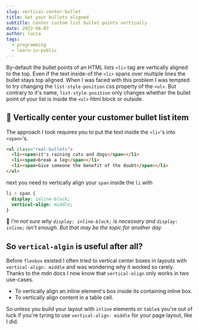 ```yaml
---
slug: vertical-center-bullet
title: Get your bullets aligned
subtitle: Center custom list bullet points vertically
date: 2022-06-07
author: lucca
tags:
  - programming
  - learn-in-public
---
```


By-default the bullet points of an HTML lists `<li>` tag are vertically aligned to the top.
Even if the text inside-of the `<li>` spans over multiple lines the bullet stays top aligned.
When I was faced with this problem I was tempted to try changing the `list-style-position` css property of the `<ul>`.
But contrary to it's name, `list-style-position` only changes whether the bullet point of your list is inside
the `<ul>` html block or outside.

## 🔫 Vertically center your customer bullet list item

The approach I took requires you to put the text inside the `<li>`'s into `<span>`'s.

```html
<ul class="real-bullets">
  <li><span>it's raining cats and dogs</span></li>
  <li><span>break a leg</span></li>
  <li><span>Give someone the benefit of the doubt</span></li>
</ul>
```

next you need to vertically align your `span` inside the `li` with

```css
li > span {
  display: inline-block;
  vertical-align: middle;
}
```

🤔 *I'm not sure why `display: inline-block;` is necessary and `display: inline;` isn't enough. But that may be the topic for another day.*

<CodeSandbox embedURL="https://codesandbox.io/embed/vertical-centered-bullet-points-forked-myxkd5?fontsize=14&hidenavigation=1&theme=dark"/>

## So `vertical-algin` is useful after all?
Before `flexbox` existed I often tried to vertical center boxes in layouts with `vertical-align: middle` and was wondering why it worked so rarely.
Thanks to the <Link url="https://developer.mozilla.org/en-US/docs/Web/CSS/vertical-align">mdn docs</Link> I now know that `vertical-align` only works in two use-cases.

* To vertically align an inline element's box inside its containing inline box.
* To vertically align content in a table cell.

So unless you build your layout with `inline` elements or `table`s you're out of luck if you're tyring to use `vertical-align: middle` for your page layout, like I did.















